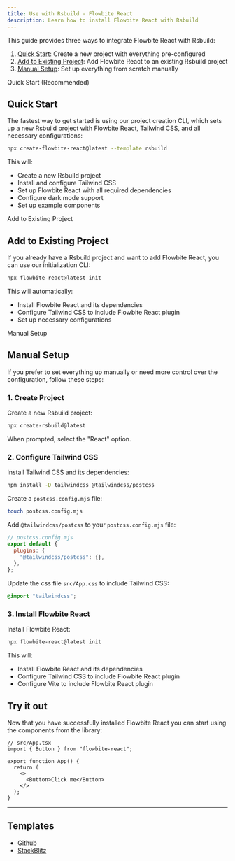 ```yaml
---
title: Use with Rsbuild - Flowbite React
description: Learn how to install Flowbite React with Rsbuild
---
```


This guide provides three ways to integrate Flowbite React with Rsbuild:

1. [Quick Start](#quick-start): Create a new project with everything pre-configured
2. [Add to Existing Project](#add-to-existing-project): Add Flowbite React to an existing Rsbuild project
3. [Manual Setup](#manual-setup): Set up everything from scratch manually

<TextDivider>Quick Start (Recommended)</TextDivider>

## Quick Start

The fastest way to get started is using our project creation CLI, which sets up a new Rsbuild project with Flowbite React, Tailwind CSS, and all necessary configurations:

```bash
npx create-flowbite-react@latest --template rsbuild
```

This will:

- Create a new Rsbuild project
- Install and configure Tailwind CSS
- Set up Flowbite React with all required dependencies
- Configure dark mode support
- Set up example components

<TextDivider>Add to Existing Project</TextDivider>

## Add to Existing Project

If you already have a Rsbuild project and want to add Flowbite React, you can use our initialization CLI:

```bash
npx flowbite-react@latest init
```

This will automatically:

- Install Flowbite React and its dependencies
- Configure Tailwind CSS to include Flowbite React plugin
- Set up necessary configurations

<TextDivider>Manual Setup</TextDivider>

## Manual Setup

If you prefer to set everything up manually or need more control over the configuration, follow these steps:

### 1. Create Project

Create a new Rsbuild project:

```bash
npx create-rsbuild@latest
```

When prompted, select the "React" option.

### 2. Configure Tailwind CSS

Install Tailwind CSS and its dependencies:

```bash
npm install -D tailwindcss @tailwindcss/postcss
```

Create a `postcss.config.mjs` file:

```bash
touch postcss.config.mjs
```

Add `@tailwindcss/postcss` to your `postcss.config.mjs` file:

```js
// postcss.config.mjs
export default {
  plugins: {
    "@tailwindcss/postcss": {},
  },
};
```

Update the css file `src/App.css` to include Tailwind CSS:

```css
@import "tailwindcss";
```

### 3. Install Flowbite React

Install Flowbite React:

```bash
npx flowbite-react@latest init
```

This will:

- Install Flowbite React and its dependencies
- Configure Tailwind CSS to include Flowbite React plugin
- Configure Vite to include Flowbite React plugin

## Try it out

Now that you have successfully installed Flowbite React you can start using the components from the library:

```tsx
// src/App.tsx
import { Button } from "flowbite-react";

export function App() {
  return (
    <>
      <Button>Click me</Button>
    </>
  );
}
```

<hr />

## Templates

- [Github](https://github.com/themesberg/flowbite-react-template-rsbuild)
- [StackBlitz](https://stackblitz.com/edit/flowbite-react-template-rsbuild)
